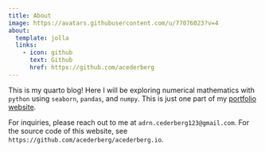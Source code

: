 ```yaml
---
title: About
image: https://avatars.githubusercontent.com/u/77076023?v=4
about:
  template: jolla
  links: 
    - icon: github
      text: Github
      href: https://github.com/acederberg
---
```


This is my quarto blog! Here I will be exploring numerical mathematics with 
``python`` using ``seaborn``, ``pandas``, and ``numpy``. This is just one part
of my [portfolio website](https://acederberg.io).

For inquiries, please reach out to me at ``adrn.cederberg123@gmail.com``.
For the source code of this website, see ``https://github.com/acederberg/acederberg.io``.



